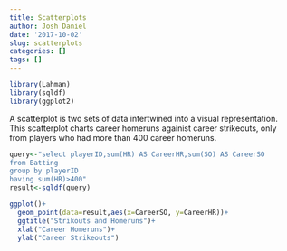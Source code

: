 ```yaml
---
title: Scatterplots
author: Josh Daniel
date: '2017-10-02'
slug: scatterplots
categories: []
tags: []
---
```


```r
library(Lahman)
library(sqldf)
library(ggplot2)
```



A scatterplot is two sets of data  intertwined into a visual representation. This scatterplot charts career homeruns againist career strikeouts, only from players who had more than 400 career homeruns.

```r
query<-"select playerID,sum(HR) AS CareerHR,sum(SO) AS CareerSO 
from Batting 
group by playerID 
having sum(HR)>400"
result<-sqldf(query)
```

```r
ggplot()+
  geom_point(data=result,aes(x=CareerSO, y=CareerHR))+
  ggtitle("Strikouts and Homeruns")+
  xlab("Career Homeruns")+
  ylab("Career Strikeouts")
```


